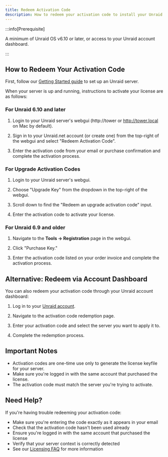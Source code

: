 ```yaml
---
title: Redeem Activation Code
description: How to redeem your activation code to install your Unraid license
---
```


:::info[Prerequisite]

A minimum of Unraid OS v6.10 or later, or access to your Unraid account dashboard.

:::

## How to Redeem Your Activation Code

First, follow our [Getting Started guide](/go/getting-started/) to set up an Unraid server.

When your server is up and running, instructions to activate your license are as follows:

### For Unraid 6.10 and later

1. Login to your Unraid server's webgui (http://tower or http://tower.local on Mac by default).

2. Sign in to your Unraid.net account (or create one) from the top-right of the webgui and select "Redeem Activation Code".

3. Enter the activation code from your email or purchase confirmation and complete the activation process.

### For Upgrade Activation Codes

1. Login to your Unraid server's webgui.

2. Choose "Upgrade Key" from the dropdown in the top-right of the webgui.

3. Scroll down to find the "Redeem an upgrade activation code" input.

4. Enter the activation code to activate your license.

### For Unraid 6.9 and older

1. Navigate to the **Tools → Registration** page in the webgui.

2. Click "Purchase Key."

3. Enter the activation code listed on your order invoice and complete the activation process.

## Alternative: Redeem via Account Dashboard

You can also redeem your activation code through your Unraid account dashboard:

1. Log in to your [Unraid account](https://unraid.net/account).

2. Navigate to the activation code redemption page.

3. Enter your activation code and select the server you want to apply it to.

4. Complete the redemption process.

## Important Notes

- Activation codes are one-time use only to generate the license keyfile for your server.
- Make sure you're logged in with the same account that purchased the license.
- The activation code must match the server you're trying to activate.

## Need Help?

If you're having trouble redeeming your activation code:

- Make sure you're entering the code exactly as it appears in your email
- Check that the activation code hasn't been used already
- Ensure you're logged in with the same account that purchased the license
- Verify that your server context is correctly detected
- See our [Licensing FAQ](/go/faq-licensing/) for more information

